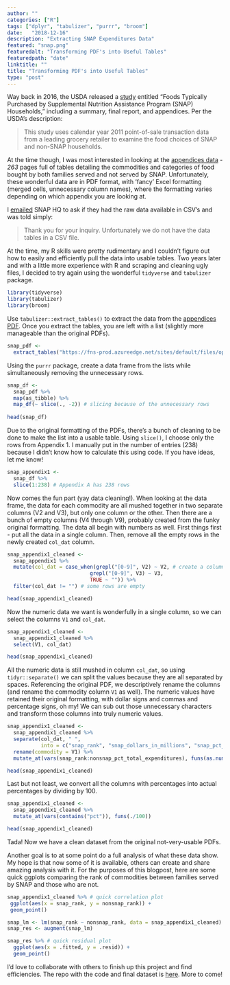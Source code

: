 ```yaml
---
author: ""
categories: ["R"]
tags: ["dplyr", "tabulizer", "purrr", "broom"]
date:   "2018-12-16"
description: "Extracting SNAP Expenditures Data"
featured: "snap.png"
featuredalt: "Transforming PDF's into Useful Tables"
featuredpath: "date"
linktitle: ""
title: "Transforming PDF's into Useful Tables"
type: "post"
---
```


Way back in 2016, the USDA released a [study](https://www.fns.usda.gov/snap/foods-typically-purchased-supplemental-nutrition-assistance-program-snap-households) entitled "Foods Typically Purchased by Supplemental Nutrition Assistance Program (SNAP) Households," including a summary, final report, and appendices. Per the USDA's description:

> This study uses calendar year 2011 point-of-sale transaction data from a leading grocery retailer to examine the food choices of SNAP and non-SNAP households.

At the time though, I was most interested in looking at the [appendices data](https://fns-prod.azureedge.net/sites/default/files/ops/SNAPFoodsTypicallyPurchased-Appendices.pdf) - _263_ pages full of tables detailing the commodities and categories of food bought by both families served and not served by SNAP. Unfortunately, these wonderful data are in PDF format, with 'fancy' Excel formatting (merged cells, unnecessary column names), where the formatting varies depending on which appendix you are looking at.

I [emailed](mailto:SNAPHQ-WEB@fns.usda.gov) SNAP HQ to ask if they had the raw data available in CSV's and was told simply:

> Thank you for your inquiry. Unfortunately we do not have the data tables in a CSV file.  

At the time, my R skills were pretty rudimentary and I couldn't figure out how to easily and efficiently pull the data into usable tables. Two years later and with a little more experience with R and scraping and cleaning ugly files, I decided to try again using the wonderful `tidyverse` and `tabulizer` package.

```r
library(tidyverse)
library(tabulizer)
library(broom)
```

Use `tabulizer::extract_tables()` to extract the data from the [appendices PDF](https://fns-prod.azureedge.net/sites/default/files/ops/SNAPFoodsTypicallyPurchased-Appendices.pdf). Once you extract the tables, you are left with a list (slightly more manageable than the original PDFs).

```r
snap_pdf <-
  extract_tables("https://fns-prod.azureedge.net/sites/default/files/ops/SNAPFoodsTypicallyPurchased-Appendices.pdf")
```

Using the  `purrr` package, create a data frame from the lists while simultaneously removing the unnecessary rows.

```r
snap_df <- 
  snap_pdf %>%
  map(as_tibble) %>%
  map_df(~ slice(., -2)) # slicing because of the unnecessary rows
  
head(snap_df)
```

Due to the original formatting of the PDFs, there's a bunch of cleaning to be done to make the list into a usable table. Using `slice()`, I choose only the rows from Appendix 1. I manually put in the number of entries (238) because I didn't know how to calculate this using code. If you have ideas, let me know!

```r
snap_appendix1 <-
  snap_df %>% 
  slice(1:238) # Appendix A has 238 rows
```

Now comes the fun part (yay data cleaning!). When looking at the data frame, the data for each commodity are all mushed together in two separate columns (V2 and V3), but only one column or the other. Then there are a bunch of empty columns (V4 through V9), probably created from the funky original formatting. The data all begin with numbers as well. First things first - put all the data in a single column. Then, remove all the empty rows in the newly created `col_dat` column.

```r
snap_appendix1_cleaned <-
  snap_appendix1 %>%
  mutate(col_dat = case_when(grepl("[0-9]", V2) ~ V2, # create a column that contains all the data
                           grepl("[0-9]", V3) ~ V3,
                           TRUE ~ "")) %>% 
  filter(col_dat != "") # some rows are empty

head(snap_appendix1_cleaned)
```

Now the numeric data we want is wonderfully in a single column, so we can select the columns `V1` and `col_dat`.

```r
snap_appendix1_cleaned <-
  snap_appendix1_cleaned %>% 
  select(V1, col_dat)

head(snap_appendix1_cleaned)
```

All the numeric data is still mushed in column `col_dat`, so using `tidyr::separate()` we can split the values because they are all separated by spaces. Referencing the original PDF, we descriptively rename the columns (and rename the commodity column `V1` as well). The numeric values have retained their original formatting, with dollar signs and commas and percentage signs, oh my! We can sub out those unnecessary characters and transform those columns into truly numeric values.

```r
snap_appendix1_cleaned <-
  snap_appendix1_cleaned %>%
  separate(col_dat, " ",
           into = c("snap_rank", "snap_dollars_in_millions", "snap_pct_total_expenditures", "nonsnap_rank", "nonsnap_dollars_in_millions", "nonsnap_pct_total_expenditures")) %>%
  rename(commodity = V1) %>%
  mutate_at(vars(snap_rank:nonsnap_pct_total_expenditures), funs(as.numeric(gsub(",|%|\\$", "", .))))

head(snap_appendix1_cleaned)
```

Last but not least, we convert all the columns with percentages into actual percentages by dividing by 100.

```r
snap_appendix1_cleaned <-
  snap_appendix1_cleaned %>%
  mutate_at(vars(contains("pct")), funs(./100))

head(snap_appendix1_cleaned)
```

Tada! Now we have a clean dataset from the original not-very-usable PDFs.

Another goal is to at some point do a full analysis of what these data show. My hope is that now some of it is available, others can create and share amazing analysis with it. For the purposes of this blogpost, here are some quick ggplots comparing the rank of commodities between families served by SNAP and those who are not.

```r
snap_appendix1_cleaned %>% # quick correlation plot
 ggplot(aes(x = snap_rank, y = nonsnap_rank)) +
 geom_point()

snap_lm <- lm(snap_rank ~ nonsnap_rank, data = snap_appendix1_cleaned)
snap_res <- augment(snap_lm)

snap_res %>% # quick residual plot
  ggplot(aes(x = .fitted, y = .resid)) +
  geom_point()
```

I'd love to collaborate with others to finish up this project and find efficiencies. The repo with the code and final dataset is [here](https://github.com/ivelasq/snap). More to come!